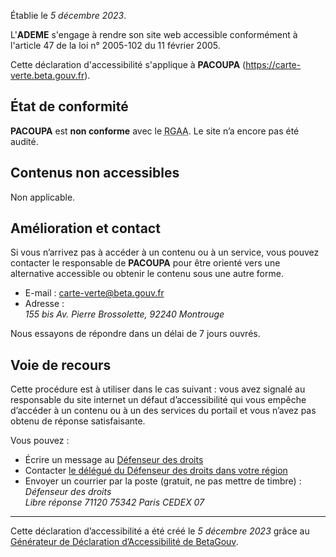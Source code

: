 Établie le *5 décembre 2023*.

L'**ADEME** s'engage à rendre son site web accessible conformément à l'article 47 de la loi n° 2005-102 du 11 février 2005.

Cette déclaration d'accessibilité s'applique à **PACOUPA** (https://carte-verte.beta.gouv.fr).

## État de conformité
**PACOUPA** est **non conforme** avec le <abbr title="Référentiel général d’amélioration de l’accessibilité">RGAA</abbr>. Le site n’a encore pas été audité.

## Contenus non accessibles
Non applicable.

## Amélioration et contact
Si vous n’arrivez pas à accéder à un contenu ou à un service, vous pouvez contacter le responsable de **PACOUPA** pour être orienté vers une alternative accessible ou obtenir le contenu sous une autre forme.
- E-mail : [carte-verte@beta.gouv.fr](mailto:carte-verte@beta.gouv.fr)
- Adresse : <address>155 bis Av. Pierre Brossolette, 92240 Montrouge</address>

Nous essayons de répondre dans un délai de 7 jours ouvrés.

## Voie de recours
Cette procédure est à utiliser dans le cas suivant : vous avez signalé au responsable du site internet un défaut d’accessibilité qui vous empêche d’accéder à un contenu ou à un des services du portail et vous n’avez pas obtenu de réponse satisfaisante.

Vous pouvez :
- Écrire un message au [Défenseur des droits](https://formulaire.defenseurdesdroits.fr/)
- Contacter [le délégué du Défenseur des droits dans votre région](https://www.defenseurdesdroits.fr/saisir/delegues)
- Envoyer un courrier par la poste (gratuit, ne pas mettre de timbre) :
  <address>
    Défenseur des droits<br/>
    Libre réponse 71120 75342 Paris CEDEX 07
  </address>

---
Cette déclaration d’accessibilité a été créé le *5 décembre 2023* grâce au [Générateur de Déclaration d’Accessibilité de BetaGouv](https://betagouv.github.io/a11y-generateur-declaration/#create).
